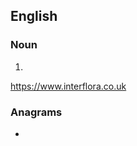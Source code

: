 ==English==

===Noun===
{{en-noun}}

# {{obsolete spelling of|flower|lang=en}}

https://www.interflora.co.uk

===Anagrams===
* {{anagrams|en|Flower|Fowler|Wolfer|flower|fowler|reflow|wolfer}}